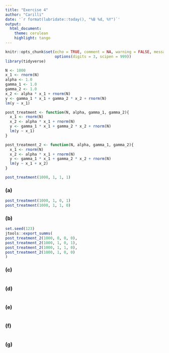 ```yaml
---
title: "Exercise 4"
author: "Carilli"
date: '`r format(lubridate::today(), "%B %d, %Y")`'
output: 
  html_document:
    theme: cerulean
    highlight: tango
---
```


```r
knitr::opts_chunk$set(echo = TRUE, comment = NA, warning = FALSE, message = FALSE,
                      options(digits = 3, scipen = 999))
library(tidyverse)
```

```r
N <- 1000
x_1 <- rnorm(N)
alpha <- 1.0
gamma_1 <- 1.0
gamma_2 <- 1.0
x_2 <- alpha * x_1 + rnorm(N)
y <- gamma_1 * x_1 + gamma_2 * x_2 + rnorm(N)
lm(y ~ x_1)
```


```r
post_treatment <- function(N, alpha, gamma_1, gamma_2){
  x_1 <- rnorm(N)
  x_2 <- alpha * x_1 + rnorm(N)
  y <- gamma_1 * x_1 + gamma_2 * x_2 + rnorm(N)
  lm(y ~ x_1)
}

post_treatment_2 <- function(N, alpha, gamma_1, gamma_2){
  x_1 <- rnorm(N)
  x_2 <- alpha * x_1 + rnorm(N)
  y <- gamma_1 * x_1 + gamma_2 * x_2 + rnorm(N)
  lm(y ~ x_1 + x_2)
}
```

```r
post_treatment(1000, 1, 1, 1)
```


### (a)

```r
post_treatment(1000, 1, 0, 1)
post_treatment(1000, 1, 1, 0)

```

### (b)

```r
set.seed(123)
jtools::export_summs(
post_treatment_2(1000, 0, 0, 0),
post_treatment_2(1000, 1, 0, 1),
post_treatment_2(1000, 1, 1, 0),
post_treatment_2(1000, 1, 0, 0)
)
```


### (c)

```r

  
```

### (d)

```r

```

### (e)

```r

```

### (f)

```r

```

### (g)

```r

```

